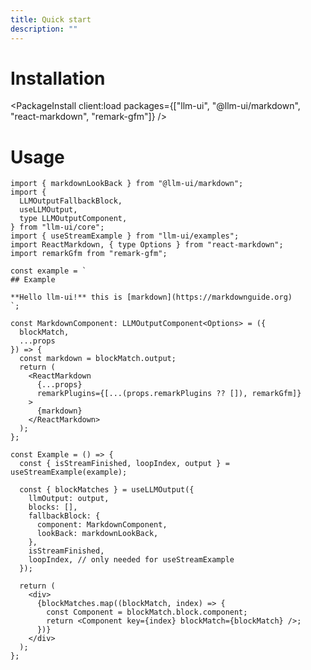 ```yaml
---
title: Quick start
description: ""
---
```



# Installation

<PackageInstall
  client:load
  packages={["llm-ui", "@llm-ui/markdown", "react-markdown", "remark-gfm"]}
/>

# Usage

```tsx
import { markdownLookBack } from "@llm-ui/markdown";
import {
  LLMOutputFallbackBlock,
  useLLMOutput,
  type LLMOutputComponent,
} from "llm-ui/core";
import { useStreamExample } from "llm-ui/examples";
import ReactMarkdown, { type Options } from "react-markdown";
import remarkGfm from "remark-gfm";

const example = `
## Example

**Hello llm-ui!** this is [markdown](https://markdownguide.org)
`;

const MarkdownComponent: LLMOutputComponent<Options> = ({
  blockMatch,
  ...props
}) => {
  const markdown = blockMatch.output;
  return (
    <ReactMarkdown
      {...props}
      remarkPlugins={[...(props.remarkPlugins ?? []), remarkGfm]}
    >
      {markdown}
    </ReactMarkdown>
  );
};

const Example = () => {
  const { isStreamFinished, loopIndex, output } = useStreamExample(example);

  const { blockMatches } = useLLMOutput({
    llmOutput: output,
    blocks: [],
    fallbackBlock: {
      component: MarkdownComponent,
      lookBack: markdownLookBack,
    },
    isStreamFinished,
    loopIndex, // only needed for useStreamExample
  });

  return (
    <div>
      {blockMatches.map((blockMatch, index) => {
        const Component = blockMatch.block.component;
        return <Component key={index} blockMatch={blockMatch} />;
      })}
    </div>
  );
};
```
